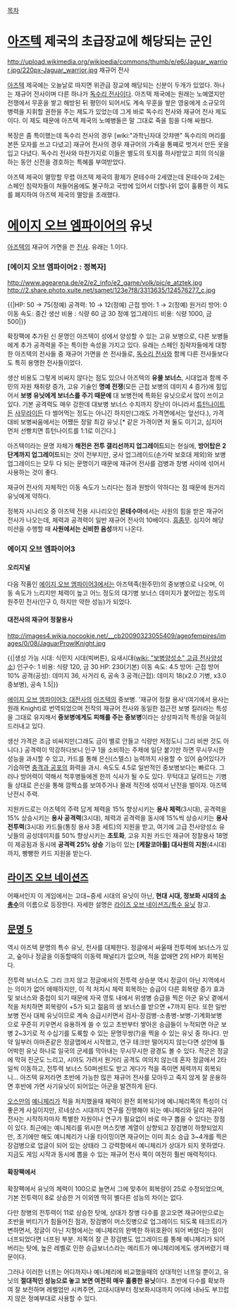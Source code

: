 [[목차]]

= [[아즈텍]] 제국의 초급장교에 해당되는 군인 =

http://upload.wikimedia.org/wikipedia/commons/thumb/e/e6/Jaguar_warrior.jpg/220px-Jaguar_warrior.jpg
재규어 전사

[[아즈텍]] 제국에는 오늘날로 따지면 위관급 장교에 해당되는 신분이 두개가 있었다. 하나는 재규어 전사이며 다른 하나가 [[독수리 전사]]이다. 아즈텍 제국에는 원래는 노예였지만 전쟁에서 무훈을 쌓고 해방된 뒤 평민이 되어서도 계속 무훈을 쌓은 영웅에게 소규모의 병력을 지휘할 권한을 주는 제도가 있었는데 그게 바로 독수리 전사와 재규어 전사 제도이다. 이 제도 때문에 아즈텍 제국의 노예병들은 말 그대로 죽을 힘을 다해 싸웠다.

복장은 좀 특이했는데 독수리 전사의 경우 [wiki:"과학닌자대 갓챠맨" 독수리의 머리를 본뜬 모자를 쓰고 다녔고] 재규어 전사의 경우 재규어의 가죽을 통째로 벗겨서 만든 옷을 입고 다녔다. 독수리 전사와 마찬가지로 이들은 별도의 토지를 하사받았고 피의 의식을 하는 동안 신전을 경호하는 특혜를 부여받았다.

아즈텍 제국이 멸망할 무렵 아즈텍 제국의 황제가 몬테수마 2세였는데 몬테수마 2세는 스페인 침략자들이 쳐들어옴에도 불구하고 국방에 있어서 더할나위 없이 훌륭한 이 제도를 폐지하여 아즈텍 제국의 멸망을 초래했다.

= [[에이지 오브 엠파이어]]의 유닛 =
[[아즈텍]]의 재규어 가면을 쓴 [[전사]]. 유래는 1.이다.

=== [에이지 오브 엠파이어2 : 정복자] ===
http://www.agearena.de/e2/e2_info/e2_game/volk/pic/e_atztek.jpg
http://2.share.photo.xuite.net/samet/123e7f8/3313635/124576277_c.jpg

{{|HP: 50 → 75(정예)
공격력: 10 → 12(정예)
근접 방어: 1 → 2(정예)
원거리 방어: 0
이동 속도: 중간
생산 비용 : 식량 60 금 30
정예 업그레이드 비용: 식량 1000, 금 500|}}

확장팩에 추가된 신 문명인 아즈텍이 성에서 양성할 수 있는 고유 보병으로, 다른 보병들에게 추가 공격력을 주는 특이한 속성을 가지고 있다. 유래는 스페인 침략자들에게 대항한 아즈텍의 전사들 중 재규어 가면을 쓴 전사들로, [[독수리 전사]]와 함께 다른 전사들보다도 특히 용맹한 전사들이었다.

생산 비용도 그렇게 비싸지 않다는 점도 있으나 아즈텍의 '''유물 보너스''', 시대업과 함께 주민의 자원 채취량 증가, 고유 기술인 '''명예 전쟁'''(모든 근접 보병의 데미지 4 증가)에 힘입어서 '''보병 유닛에게 보너스를 주기 때문에''' 대 보병전에 특화된 유닛으로서 많이 쓰이고 있다.
기본 공격력도 매우 강한데 대보병 보너스 수치까지 장난이 아니라서 [[튜튼기사단|튜턴나이트]]든 [[사무라이(에이지 오브 엠파이어)|사무라이]]든 다 썰어먹는 정도는 아니긴 하지만(그래도 가격면에서는 앞선다.), 가격대비 보병싸움에서는 어쨌든 정말 최강 유닛.[* 같은 가격이면 저 둘도 이기고, 심지어 먼저 선빵치면 튜턴나이트를 1:1로 이긴다.]

아즈텍이라는 문명 자체가 '''해전은 전투 갤리선까지 업그레이드'''되는 현실에, '''방어탑은 2단계까지 업그레이드'''되는 것이 전부지만, 궁사 업그레이드(손가락 보호대 제외)와 보병 업그레이드는 모두 다 되는 문명이기 때문에 재규어 전사를 검병과 창병 사이에 섞어서 사용하는 것이 좋다.

재규어 전사의 자체적인 이동 속도가 느리다는 점과 원방이 약하다는 점 때문에 원거리 유닛에게 약하다.

정복자 시나리오 중 아즈텍 전용 시나리오인 '''몬테수마'''에서는 사원의 힘을 받은 재규어 전사가 나오는데, 체력과 공격력이 일반 재규어 전사의 10배이다. [[흠좀무]]. 심지어 해당 미션을 수행할 때 '''사원에서는 신비한 음성'''까지 나온다.

=== 에이지 오브 엠파이어3 ===
==== 오리지널 ====

다음 작품인 [[에이지 오브 엠파이어3]]에서는 아즈텍족(원주민)의 중보병으로 나오며, 이동 속도가 느리지만 체력이 높고 어느 정도의 대기병 보너스 데미지가 붙어있는 정도의 원주민 전사(인구 0, 하지만 약한 성능)가 되었다.

==== 대전사의 재규어 정찰용사 ====
http://images4.wikia.nocookie.net/__cb20090323055409/ageofempires/images/0/08/JaguarProwlKnight.jpg

{{|생성 가능 시대: 식민지 시대(빅버튼), 요새시대([[wiki: "보병양성소" 고급 전사양성소]])
인구수: 1
비용: 식량 120, 금 30
HP: 230(기본)
이동 속도: 4.5
방어: 근접 방어 10%
공격(공성): 데미지 36, 사거리 6, 공속 3
공격(근접): 데미지 18(x2.0 기병, x3.0 중보병), 공속 1.5|}}


[[에이지 오브 엠파이어3: 대전사]]의 [[아즈텍]]의 중보병. '재규어 정찰 용사'(여기에서 용사는 원래 Knight)로 번역되었으며 전작의 재규어 전사와 동일한 접근전 보병 킬러라는 특성을 그대로 유지해서 '''중보병에게도 피해를 주는 중보병'''이라는 상성파괴적 특성을 여실히 드러내고 있다.

생산 가격은 조금 비싸지만(그래도 금이 별로 안들고 식량만 저정도니 그리 비싼 것도 아니다.) 공격력이 막강하다보니 인구 1을 소비하는 주제에 일단 붙기만 하면 무시무시한 성능을 과시할 수 있고, 카드를 통해 은신(스텔스) 능력까지 사용할 수 있어 숨어있다가 기습하면 [[충격과 공포]]의 화력을 과시. 속도도 4.5로 일반적인 중보병보다는 빠르다. 그러나 방어력이 약해서 척후병들에겐 한끼 식사가 될 수도 있다. 무턱대고 달려드는 기병들 상대로 은신을 통해 깜짝쇼를 보여주거나 몰래 적진에 섞여서 난전을 벌이자. 아즈텍 난전시 주력.

지원카드로는 아즈텍의 주력 답게 체력을 15% 향상시키는 '''용사 체력'''(3시대), 공격력을 15% 상승시키는 '''용사 공격력'''(3시대), 체력과 공격력을 동시에 15%씩 상승시키는 '''용사 전투력'''(3시대) 카드들(통칭 용사 3종 세트)의 지원을 받고, 여기에 고급 전사양성소 유닛들의 공성데미지를 50% 향상시키는 '''초토화''', 고유 지원 카드인 재규어 정찰용사 18명이 제공됨과 동시에 '''공격력 25% 상승''' 기능이 있는 '''[케찰코아틀] 대사원의 지원'''(4시대) 까지, 빵빵한 카드 지원을 받는다.



== [[라이즈 오브 네이션즈]] ==
어째서인지 이 게임에서는 고대~중세 시대의 유닛이 아닌, '''현대 시대, 정보화 시대의 [[소총수]]'''의 이름으로 등장한다. 자세한 설명은 [[라이즈 오브 네이션즈/특수 유닛]] 참고.

== [[문명 5]] ==
역시 아즈텍 문명의 특수 유닛, 전사를 대체한다. 정글에서 싸울때 전투력에 보너스가 있고, 숲이나 정글을 이동할때의 이동력 패널티가 없으며, 적을 없애면 2의 HP가 회복된다. 

전투력 보너스도 그리 크지 않고 정글에서의 전투력 상승분 역시 정글이 아닌 지역에서는 의미가 없어 애매하지만, 이 적 처치시 체력 회복하는 승급이 다른 회복량 증가 효과 및 보너스와 중첩이 되기 때문에 자국 영토 내에서 위생병 승급을 찍은 아군 유닛 곁에서 적을 처치하면 회복량이 +5가 되고 젊음의 샘 보너스를 받으면 +7까지 된다. 또한 일반 보병 전사 대체 유닛이므로 계속 승급시키면서 검사-장검병-소총병-보병-기계화보병 으로 꾸준히 키우면서 유용하게 쓸 수 있고 초반부터 쌓아온 승급들이 누적되면 아군 보병 2~3기로 적 수십기를 도륙할 수 있는 문명무쌍(?)을 찍을 수 있는 유닛 중 하나다. 만약 일부러 아마존같은 정글맵에서 시작했고, 연구 테크만 떨어지지 않는다면 성안에 틀어박힌 유닛 하나로 일국의 군세를 막아내는 무시무시한 광경도 볼 수 있다. 적군은 정글에 막혀 진군도 느리고, 시야도 가려서 원거리 공격도 여의치 않는데 혼자 정글에서 2타일씩 이동하고, 전투력 보너스 50퍼센트도 받고 게다가 적을 죽이면 체력까지 회복되니... 아즈텍 유저라면 초반에 가능한 많은 재규어 전사를 모아두고 죽지 않게 잘 운용하면 후반에 가면 사기유닛이 되어있는 아군을 발견하게 된다.

[[오스만]]의 [[예니체리]]가 적을 처치했을때 체력이 완전 회복되기에 예니체리쪽의 특성이 더 좋은게 사실이지만, 르네상스 시대까지 연구를 진행해야 되는 예니체리와 달리 재규어 전사는 시작하자마자 특별한 자원이나 연구가 필요없이 바로 마구 뽑을 수 있다는 장점이 있다. 최근에는 예니체리를 위시한 머스킷병 계열이 상향되고 장검병이 하향되었지만, 초기에만 해도 예니체리가 나올 타이밍이면 재규어는 이미 최소 승급 3~4개를 찍은 장검병으로 업글이 되어 있는 상태라 그 강력함에서 예니체리가 상대가 되지 못하였다. 지금도 게임 시작과 동시에 뽑을 수 있는 재규어 전사 쪽이 여전히 훨씬 매력적이다.

==== 확장팩에서 ====
확장팩에서 유닛의 체력이 100으로 늘면서 그에 맞추어 회복량이 25로 수정되었으며, 기본 전투력이 8로 상승한 거 이외엔 딱히 별다른 성능의 차이는 없다. 

다만 창병의 전투력이 11로 상승한 탓에, 상대가 창병 다수를 끌고오면 재규어만으로는 초반을 버티기가 힘들어진 점과, 장검병이 머스킷병으로 업그레이드 되도록 테크트리가 변하면서, 정글이 아닌 지형에서는 예니체리의 완벽한 하위호환이 되어 버렸다는 점이 너프되었다면 너프된 부분. 저쪽의 잘 큰 장검병도 업그레이드를 통해 예니체리가 되어버리는 탓에, 높은 레벨로 인한 승급보너스라는 메리트가 예니체리에게도 생겨버렸기 때문이다.

그러나 이러한 너프는 어디까지나 예니체리에 비교했을때의 상대적인 너프일 뿐이고, 유닛의 '''절대적인 성능으로 놓고 보면 여전히 매우 훌륭한 유닛'''이다. 초반에 다수를 확보하여 잘 보전하며 레벨업만 시켜주면, 고대시대부터 정보화시대까지 어디에 내놔도 부끄럽지 않은 정예부대로 사용할 수 있다. 
